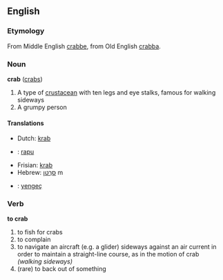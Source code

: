 ==English==
===Etymology===
From Middle English [[crabbe]], from Old English [[crabba]].
===Noun===
'''crab''' ([[crabs]])

# A type of [[crustacean]] with ten legs and eye stalks, famous for walking sideways<!-- better def needed -->
# A grumpy person
 
====Translations====
*Dutch: [[krab]]
*{{fi}}: [[rapu]]
*Frisian: [[krab]]
*Hebrew: [[סרטן|סַרְטַן]] m
*{{tr}}: [[yengeç]]

=== Verb ===
'''to crab'''
#to fish for crabs
#to complain
#to navigate an aircraft (e.g. a glider) sideways against an air current in order to maintain a straight-line course, as in the motion of crab ''(walking sideways)''
#(rare) to back out of something